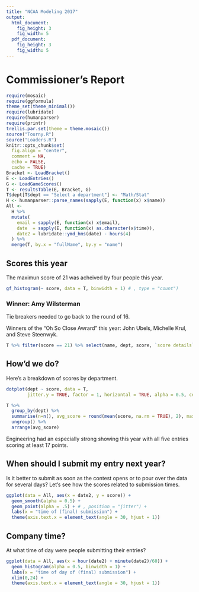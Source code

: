 ```yaml
---
title: "NCAA Modeling 2017"
output:
  html_document:
    fig_height: 3
    fig_width: 5
  pdf_document:
    fig_height: 3
    fig_width: 5
---
```


# Commissioner's Report

```r
require(mosaic)
require(ggformula)
theme_set(theme_minimal())
require(lubridate)
require(humanparser)
require(printr)
trellis.par.set(theme = theme.mosaic())
source("Tourny.R")
source("Loaders.R")
knitr::opts_chunk$set(
  fig.align = "center", 
  comment = NA,
  echo = FALSE,
  cache = TRUE)
Bracket <- LoadBracket()
E <- LoadEntries()
G <- LoadGameScores()
T <- resultsTable(E, Bracket, G)
T$dept[T$dept == "Select a department"] <- "Math/Stat"
H <- humanparser::parse_names(sapply(E, function(x) x$name))
All <-
  H %>% 
  mutate(
    email = sapply(E, function(x) x$email),
    date  = sapply(E, function(x) as.character(x$time)),
    date2 = lubridate::ymd_hms(date) - hours(4)
  ) %>% 
  merge(T, by.x = "fullName", by.y = "name")
```

## Scores this year

The maximun score of 21 was acheived by four people this year.  


```r
gf_histogram(~ score, data = T, binwidth = 1) # , type = "count")
```

### Winner: Amy Wilsterman

Tie breakers needed to go back to the round of 16.

Winners of the "Oh So Close Awrard" this year: John Ubels, Michelle Krul, and Steve Steenwyk.

```r
T %>% filter(score == 21) %>% select(name, dept, score, `score details`)
```



## How'd we do?

Here's a breakdown of scores by department.

```r
dotplot(dept ~ score, data = T, 
        jitter.y = TRUE, factor = 1, horizontal = TRUE, alpha = 0.5, cex = 1.5)
```

```r
T %>% 
  group_by(dept) %>% 
  summarise(n=n(), avg_score = round(mean(score, na.rm = TRUE), 2), max_score = max(score), min_score = min(score)) %>%
  ungroup() %>% 
  arrange(avg_score)
```

Engineering had an especially strong showing this year
with all five entries scoring at least 17 points.



## When should I submit my entry next year?

Is it better to submit as soon as the contest opens or to pour over the data for
several days? Let's see how the scores related to submission times.

```r
ggplot(data = All, aes(x = date2, y = score)) +
  geom_smooth(alpha = 0.5) +
  geom_point(alpha = .5) + # , position = "jitter") +
  labs(x = "time of (final) submission") +
  theme(axis.text.x = element_text(angle = 30, hjust = 1))
```

## Company time?

At what time of day were people submitting their entries?  

```r
ggplot(data = All, aes(x = hour(date2) + minute(date2)/60)) +
  geom_histogram(alpha = 0.5, binwidth = 1) +
  labs(x = "time of day of (final) submission") +
  xlim(0,24) + 
  theme(axis.text.x = element_text(angle = 30, hjust = 1))
```
